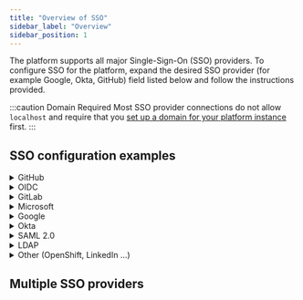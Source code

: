 ```yaml
---
title: "Overview of SSO"
sidebar_label: "Overview"
sidebar_position: 1
---
```




The platform supports all major Single-Sign-On (SSO) providers. To configure SSO
for the platform, expand the
desired SSO provider (for example Google, Okta, GitHub) field listed below and follow the instructions
provided.

:::caution Domain Required
Most SSO provider connections do not allow `localhost` and require that you
[set up a domain for your platform instance](../domain.mdx) first.
:::

<!-- vale off -->
## SSO configuration examples
<!-- vale on -->

<details>
  <summary>GitHub</summary>
  <PartialAuthGitHub />
</details>

<details>
  <summary>OIDC</summary>
  <PartialAuthOIDC />
</details>

<details>
  <summary>GitLab</summary>
  <PartialAuthGitLab />
</details>

<details>
  <summary>Microsoft</summary>
  <PartialAuthMicrosoft />
</details>

<details>
  <summary>Google</summary>
  <PartialAuthGoogle />
</details>

<details>
  <summary>Okta</summary>
  <PartialAuthOkta />
</details>

<details>
  <summary>SAML 2.0</summary>
  <PartialAuthSAML />
</details>

<details>
  <summary>LDAP</summary>
  <PartialAuthLDAP />
</details>

<details>
  <summary>Other (OpenShift, LinkedIn ...)</summary>
  <PartialAuthOther />
</details>

<!-- vale off -->
## Multiple SSO providers
<!-- vale on -->

<PartialMultipleSSO />
